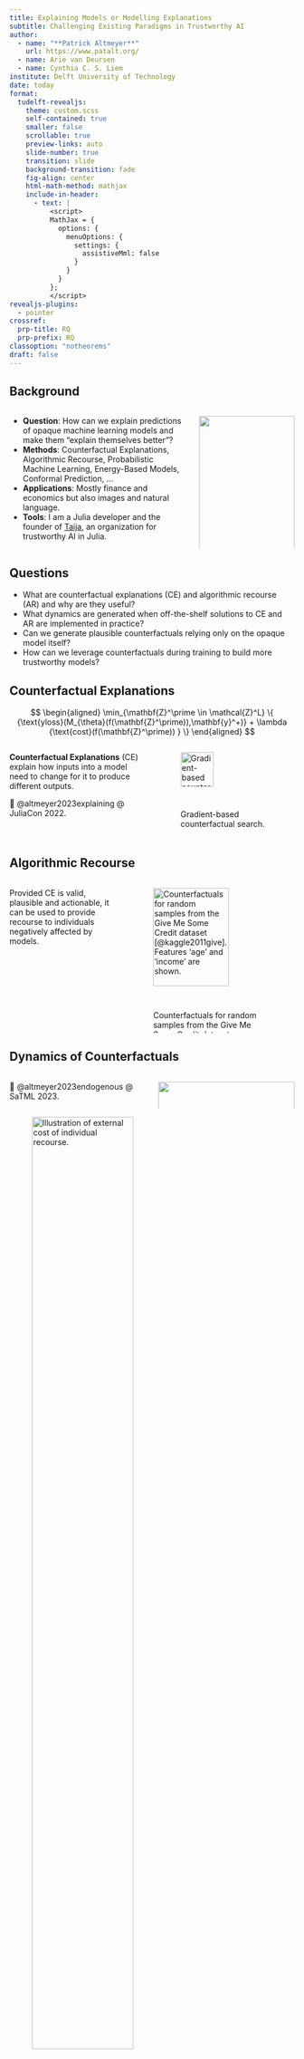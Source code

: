 ```yaml
---
title: Explaining Models or Modelling Explanations
subtitle: Challenging Existing Paradigms in Trustworthy AI
author: 
  - name: "**Patrick Altmeyer**"
    url: https://www.patalt.org/
  - name: Arie van Deursen
  - name: Cynthia C. S. Liem
institute: Delft University of Technology
date: today
format: 
  tudelft-revealjs:
    theme: custom.scss
    self-contained: true
    smaller: false
    scrollable: true
    preview-links: auto
    slide-number: true
    transition: slide
    background-transition: fade
    fig-align: center
    html-math-method: mathjax
    include-in-header:
      - text: |
          <script>
          MathJax = {
            options: {
              menuOptions: {
                settings: {
                  assistiveMml: false
                }
              }
            }
          };
          </script>
revealjs-plugins:
  - pointer
crossref: 
  prp-title: RQ
  prp-prefix: RQ
classoption: "notheorems"
draft: false
---
```


## Background {.smaller}

::::{.columns}::::
:::{.column width='65%'}

- **Question**: How can we explain predictions of opaque machine learning models and make them "explain themselves better"?
- **Methods**: Counterfactual Explanations, Algorithmic Recourse, Probabilistic Machine Learning, Energy-Based Models, Conformal Prediction, ...
- **Applications**: Mostly finance and economics but also images and natural language.
- **Tools**: I am a Julia developer and the founder of [Taija](https://github.com/JuliaTrustworthyAI), an organization for trustworthy AI in Julia.

:::
:::{.column width='35%'}
![](/www/images/qr.png){width="100%" fig-align="center"}
:::
::::

## Questions {.smaller}

::: {.incremental}

- What are counterfactual explanations (CE) and algorithmic recourse (AR) and why are they useful? 
- What dynamics are generated when off-the-shelf solutions to CE and AR are implemented in practice? 
- Can we generate plausible counterfactuals relying only on the opaque model itself?
- How can we leverage counterfactuals during training to build more trustworthy models?
:::

## Counterfactual Explanations

$$
\begin{aligned}
\min_{\mathbf{Z}^\prime \in \mathcal{Z}^L} \{  {\text{yloss}(M_{\theta}(f(\mathbf{Z}^\prime)),\mathbf{y}^+)} + \lambda {\text{cost}(f(\mathbf{Z}^\prime)) }  \} 
\end{aligned} 
$$ 

::::{.columns}::::
:::{.column width='50%'}
**Counterfactual Explanations** (CE) explain how inputs into a model need to change for it to produce different outputs. 

📜 @altmeyer2023explaining \@ JuliaCon 2022.
:::
:::{.column width='50%'}
![Gradient-based counterfactual search.](www/simple_ce.png){#fig-ce-intro width="60%"}
:::
::::

## Algorithmic Recourse

::: {.columns}
::: {.column width="40%"}

Provided CE is valid, plausible and actionable, it can be used to provide recourse to individuals negatively affected by models.

:::
::: {.column width="60%"}

![Counterfactuals for random samples from the Give Me Some Credit dataset [@kaggle2011give]. Features 'age' and 'income' are shown.](www/credit.png){#fig-credit width=80%}

:::
:::



## Dynamics of Counterfactuals

::::{.columns}::::
:::{.column width='50%'}
📜 @altmeyer2023endogenous \@ SaTML 2023.
:::
:::{.column width='50%'}
![](www/poc.png){width="100%"}
:::
::::

![Illustration of external cost of individual recourse.](www/bank_cartoon.png){#fig-bank-cartoon width="65%"}

## Pick your Poison

All of these counterfactuals are valid explanations for the model's prediction. 

> Which one would you pick?

![Turning a 9 into a 7: Counterfactual explanations for an image classifier produced using *Wachter* [@wachter2017counterfactual], *Schut* [@schut2021generating] and *REVISE* [@joshi2019realistic].](www/mnist_motivation.png){#fig-cf-example width="80%"}

## ECCCos from the Black-Box {.nostretch .smaller} 

::::{.columns}::::
:::{.column width='30%'}

📜 @altmeyer2023faithful \@ AAAI 2024

::: {.callout-tip appearance="minimal"}

## Key Idea

Use the hybrid objective of joint energy models (JEM) and a model-agnostic penalty for predictive uncertainty: Energy-Constrained ($\mathcal{E}_{\theta}$) Conformal ($\Omega$) Counterfactuals (*ECCCo*). 

:::
:::
:::{.column width='70%'}

*ECCCo* objective^[We leverage ideas from @grathwohl2020your and @stutz2022learning. See the paper and appendix for a derivation of the objective from first principles.]:

$$
\begin{aligned}
& \min_{\mathbf{Z}^\prime \in \mathcal{Z}^L} \{  {L_{\text{clf}}(f(\mathbf{Z}^\prime);M_{\theta},\mathbf{y}^+)}+ \lambda_1 {\text{cost}(f(\mathbf{Z}^\prime)) } \\
&+ \lambda_2 \mathcal{E}_{\theta}(f(\mathbf{Z}^\prime)|\mathbf{y}^+) + \lambda_3 \Omega(C_{\theta}(f(\mathbf{Z}^\prime);\alpha)) \} 
\end{aligned} 
$$

![Gradient fields and counterfactual paths for different generators.](www/poc_gradient_fields.png){#fig-poc-gradient-fields width="75%" fig-align="center"}

:::
::::

## Faithful Counterfactuals

::::{.columns}::::
:::{.column width='30%'}
![Turning a 9 into a 7. *ECCCo* applied to MLP (a), Ensemble (b), JEM (c), JEM Ensemble (d).](www/mnist_eccco.png){#fig-mnist-eccco width="75%"}
:::
:::{.column width='70%'}
*ECCCo* generates counterfactuals that

- faithfully represent model quality (@fig-mnist-eccco).
- achieve state-of-the-art plausibility (@fig-mnist-benchmark).

![Results for different generators (from 3 to 5).](www/mnist_benchmark.png){#fig-mnist-benchmark width="100%"}
:::
::::

## Spurious Sparks of AGI

::::{.columns}::::
:::{.column width='50%'}
📜 In @altmeyer2024position \@ ECONDAT 2024, we challenge the idea that the finding of meaningful patterns in latent spaces of large models is indicative of AGI.
:::
:::{.column width='50%'}
![Inflation of prices or birds? It doesn't matter!](www/attack_inflation.png){#fig-attack-inflation width="100%"}
:::
::::

## Taija {.smaller}

::::{.columns}::::
:::{.column width='50%'}
- Model Explainability ([CounterfactualExplanations.jl](https://github.com/JuliaTrustworthyAI/CounterfactualExplanations.jl))
- Predictive Uncertainty Quantification ([ConformalPrediction.jl](https://github.com/JuliaTrustworthyAI/ConformalPrediction.jl))
- Effortless Bayesian Deep Learning ([LaplaceRedux.jl](https://github.com/JuliaTrustworthyAI/LaplaceRedux.jl))
- ... and more!
:::
:::{.column width='50%'}
- Work presented \@ JuliaCon 2022, 2023, 2024.
- Running project \@ Google Summer of Code 2024.
- Total of three software projects \@ TU Delft.
:::
::::

[![Trustworthy AI in Julia: github.com/JuliaTrustworthyAI](www/logo.png){width="50%" fig-align="center"}](https://github.com/JuliaTrustworthyAI)

## References {.scrollable .smaller}



